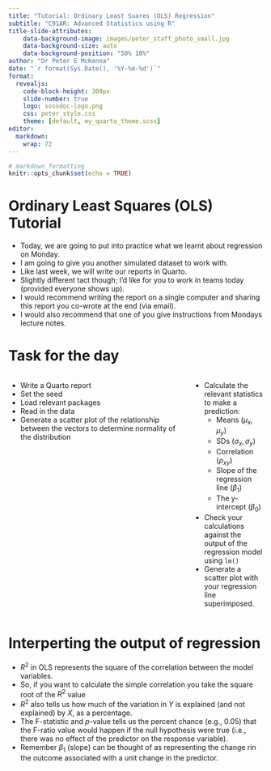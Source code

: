 ```yaml
---
title: "Tutorial: Ordinary Least Suares (OLS) Regression"
subtitle: "C91AR: Advanced Statistics using R"
title-slide-attributes:
    data-background-image: images/peter_staff_photo_small.jpg
    data-background-size: auto
    data-background-position: "50% 10%"
author: "Dr Peter E McKenna"
date: "`r format(Sys.Date(), '%Y-%m-%d')`"
format: 
  revealjs:
    code-block-height: 300px
    slide-number: true
    logo: sossdoc-logo.png
    css: peter_style.css
    theme: [default, my_quarto_theme.scss]
editor: 
  markdown: 
    wrap: 72
---
```


```r

# markdown formatting
knitr::opts_chunk$set(echo = TRUE)


```

# Ordinary Least Squares (OLS) Tutorial

- Today, we are going to put into practice what we learnt about regression on Monday.
- I am going to give you another simulated dataset to work with.
- Like last week, we will write our reports in Quarto.
- Slightly different tact though; I'd like for you to work in teams today (provided everyone shows up).
- I would recommend writing the report on a single computer and sharing this report you co-wrote at the end (via email). 
- I would also recommend that one of you give instructions from Mondays lecture notes.

# Task for the day

::::{.columns}

:::{.column width="50%"}
- Write a Quarto report
- Set the seed
- Load relevant packages
- Read in the data
- Generate a scatter plot of the relationship between the vectors to determine normality of the distribution
:::

:::{.column width="50"}
- Calculate the relevant statistics to make a prediction:
  - Means ($\mu_x, \mu_y$)
  - SDs ($\sigma_x, \sigma_y$)
  - Correlation ($\rho_{xy}$)
  - Slope of the regression line ($\beta_1$)
  - The y-intercept ($\beta_0$)
- Check your calculations against the output of the regression model using `lm()`
- Generate a scatter plot with your regression line superimposed.
:::

::::
  
# Interperting the output of regression

- $R^2$ in OLS represents the square of the correlation between the model variables.
- So, if you want to calculate the simple correlation you take the square root of the $R^2$ value
- $R^2$ also tells us how much of the variation in $Y$ is explained (and not explained) by $X$, as a percentage.
- The F-statistic and $p$-value tells us the percent chance (e.g., 0.05) that the F-ratio value would happen if the null hypothesis were true (i.e., there was no effect of the predictor on the response variable).
- Remember $\beta_1$ (slope) can be thought of as representing the change rin the outcome associated with a unit change in the predictor.

